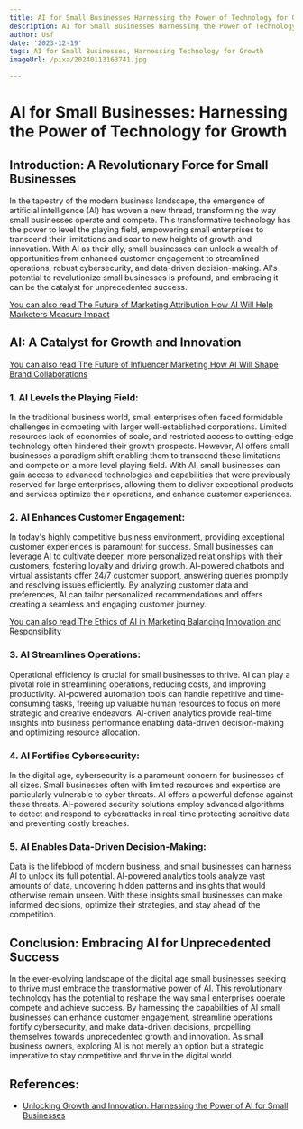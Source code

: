 ```yaml
---
title: AI for Small Businesses Harnessing the Power of Technology for Growth
description: AI for Small Businesses Harnessing the Power of Technology for Growth
author: Usf
date: '2023-12-19'
tags: AI for Small Businesses, Harnessing Technology for Growth
imageUrl: /pixa/20240113163741.jpg

---
```

# AI for Small Businesses: Harnessing the Power of Technology  for Growth

## Introduction: A Revolutionary Force for Small Businesses

In the tapestry of  the modern business  landscape, the emergence of artificial intelligence (AI) has woven a new thread, transforming the way small businesses operate and  compete. This transformative technology has the power to  level the playing field, empowering small enterprises to transcend  their limitations and soar to new heights of growth and  innovation. With AI as their ally, small businesses can unlock a wealth of opportunities from enhanced customer engagement to streamlined operations, robust cybersecurity, and  data-driven decision-making. AI's potential to revolutionize small businesses  is profound, and embracing it can be the  catalyst for unprecedented success.

[You can also read The Future of Marketing Attribution How AI Will  Help  Marketers Measure Impact](The%20Future%20of%20Marketing%20Attribution%20How%20AI%20Will%20Help%20Marketers%20Measure%20Impact)


## AI: A Catalyst for Growth and Innovation

[You can  also read The Future of Influencer Marketing How AI  Will Shape Brand Collaborations](The%20Future%20of%20Influencer%20Marketing%20How%20AI%20Will%20Shape%20Brand%20Collaborations)


### 1. AI  Levels the Playing Field:

In the  traditional business world, small enterprises often faced formidable challenges in competing with larger well-established corporations. Limited resources lack of  economies of scale, and restricted access to cutting-edge technology often hindered their growth prospects. However, AI offers small businesses a paradigm shift enabling  them to transcend these limitations and compete on a more level playing field.  With AI, small businesses can gain access to advanced technologies and  capabilities that were previously reserved for large  enterprises, allowing them to deliver exceptional products and services optimize their operations, and enhance customer experiences.

### 2. AI Enhances Customer Engagement:

In today's highly competitive business  environment, providing exceptional customer experiences is paramount for success. Small businesses can leverage AI to cultivate deeper,  more personalized relationships with their customers, fostering loyalty and driving growth. AI-powered chatbots  and virtual assistants offer 24/7 customer support, answering queries promptly and resolving  issues efficiently.  By analyzing customer data  and preferences, AI  can tailor personalized recommendations and offers creating a seamless and  engaging customer journey.

[You  can also read The Ethics of AI in Marketing Balancing Innovation and Responsibility](The%20Ethics%20of%20AI%20in%20Marketing%20Balancing%20Innovation%20and%20Responsibility)


### 3. AI Streamlines Operations:

Operational efficiency is crucial  for small businesses to thrive. AI can play a  pivotal role in streamlining operations, reducing costs, and improving productivity. AI-powered automation tools can handle repetitive and time-consuming tasks, freeing  up valuable human  resources to focus on more strategic and creative endeavors. AI-driven analytics provide real-time insights into business performance enabling data-driven decision-making and optimizing resource allocation.

### 4. AI Fortifies Cybersecurity:

In the digital age, cybersecurity is a  paramount concern  for businesses of all sizes. Small businesses often with limited resources and expertise are particularly  vulnerable  to cyber threats. AI offers a powerful defense against these threats. AI-powered security solutions employ advanced algorithms to detect and respond to cyberattacks in real-time protecting sensitive data and  preventing costly breaches.

### 5.  AI Enables Data-Driven Decision-Making:

Data is the lifeblood of modern business, and  small  businesses can harness AI to unlock its full  potential. AI-powered analytics tools analyze vast amounts of data, uncovering hidden  patterns and insights that would otherwise remain unseen. With these insights small businesses can make informed decisions,  optimize their strategies, and  stay ahead  of the competition.

## Conclusion: Embracing AI for Unprecedented Success

In the ever-evolving landscape of the digital age small businesses seeking to thrive must embrace the transformative power of AI. This revolutionary technology has the potential  to reshape the  way  small enterprises operate compete and achieve success. By harnessing the  capabilities of AI  small businesses can  enhance customer engagement, streamline  operations fortify  cybersecurity, and make  data-driven  decisions, propelling themselves towards unprecedented growth and innovation. As small business owners, exploring AI is not merely an option  but a  strategic imperative to stay competitive and thrive  in the digital world.

## References:
- [Unlocking Growth and Innovation: Harnessing the Power of AI for Small Businesses](https://www.linkedin.com/pulse/unlocking-growth-innovation-harnessing-power-ai-small-businesses)
